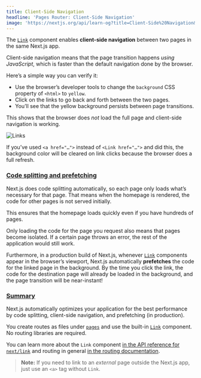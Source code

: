 ```yaml
---
title: Client-Side Navigation
headline: 'Pages Router: Client-Side Navigation'
image: 'https://nextjs.org/api/learn-og?title=Client-Side%20Navigation&amp;chapter=8'
---
```


The [`Link`](/docs/api-reference/next/link) component enables **client-side navigation** between two pages in the same Next.js app.

Client-side navigation means that the page transition happens _using JavaScript_, which is faster than the default navigation done by the browser.

Here’s a simple way you can verify it:

*   Use the browser’s developer tools to change the `background` CSS property of `<html>` to `yellow`.
*   Click on the links to go back and forth between the two pages.
*   You’ll see that the yellow background persists between page transitions.

This shows that the browser does _not_ load the full page and client-side navigation is working.

![Links](https://h8DxKfmAPhn8O0p3.public.blob.vercel-storage.com/learn/pages-router/navigate-between-pages/client-side.gif)

If you’ve used `<a href="…">` instead of `<Link href="…">` and did this, the background color will be cleared on link clicks because the browser does a full refresh.

### [Code splitting and prefetching](#code-splitting-and-prefetching)

Next.js does code splitting automatically, so each page only loads what’s necessary for that page. That means when the homepage is rendered, the code for other pages is not served initially.

This ensures that the homepage loads quickly even if you have hundreds of pages.

Only loading the code for the page you request also means that pages become isolated. If a certain page throws an error, the rest of the application would still work.

Furthermore, in a production build of Next.js, whenever [`Link`](/docs/api-reference/next/link) components appear in the browser’s viewport, Next.js automatically **prefetches** the code for the linked page in the background. By the time you click the link, the code for the destination page will already be loaded in the background, and the page transition will be near-instant!

### [Summary](#summary)

Next.js automatically optimizes your application for the best performance by code splitting, client-side navigation, and prefetching (in production).

You create routes as files under [`pages`](/docs/basic-features/pages) and use the built-in [`Link`](/docs/api-reference/next/link) component. No routing libraries are required.

You can learn more about the `Link` component [in the API reference for `next/link`](/docs/api-reference/next/link) and routing in general [in the routing documentation](/docs/routing/introduction).

> **Note:** If you need to link to an _external_ page outside the Next.js app, just use an `<a>` tag without `Link`.

